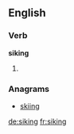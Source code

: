 ==English==

===Verb===
'''siking'''

# {{present participle of|sike}}

===Anagrams===
* [[skiing#English|skiing]]

[[de:siking]]
[[fr:siking]]